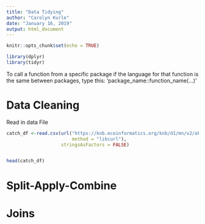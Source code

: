 ```yaml
---
title: "Data Tidying"
author: "Carolyn Kurle"
date: "January 16, 2019"
output: html_document
---
```


```r
knitr::opts_chunk$set(echo = TRUE)
```

```r
library(dplyr)
library(tidyr)
```

To call a function from a specific package if the language for that function is the same between packages, type this: 'package_name::function_name(...)'

# Data Cleaning

Read in data File
```r
catch_df <-read.csv(url("https://knb.ecoinformatics.org/knb/d1/mn/v2/object/df35b.302.1",
                        method = "libcurl"),
                    stringsAsFactors = FALSE)


head(catch_df)

```


# Split-Apply-Combine

# Joins